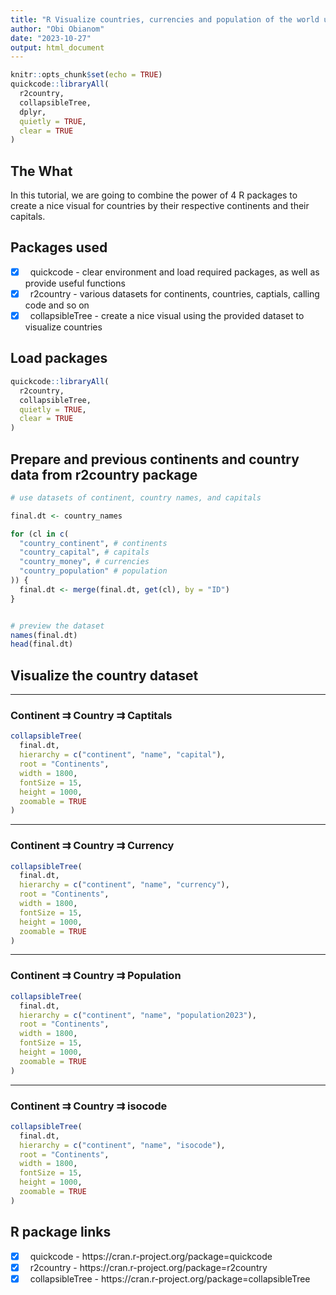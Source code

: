 ```yaml
---
title: "R Visualize countries, currencies and population of the world using r2country"
author: "Obi Obianom"
date: "2023-10-27"
output: html_document
---
```


```r
knitr::opts_chunk$set(echo = TRUE)
quickcode::libraryAll(
  r2country,
  collapsibleTree,
  dplyr,
  quietly = TRUE,
  clear = TRUE
)
```

## The What

In this tutorial, we are going to combine the power of 4 R packages to create a nice visual for countries by their respective continents and their capitals.

## Packages used

 - [x] &nbsp; quickcode - clear environment and load required packages, as well as provide useful functions
 - [x] &nbsp; r2country - various datasets for continents, countries, captials, calling code and so on
 - [x] &nbsp; collapsibleTree - create a nice visual using the provided dataset to visualize countries 
 
## Load packages

```r
quickcode::libraryAll(
  r2country,
  collapsibleTree,
  quietly = TRUE,
  clear = TRUE
)

```


## Prepare and previous continents and country data from r2country package

```r
# use datasets of continent, country names, and capitals

final.dt <- country_names

for (cl in c(
  "country_continent", # continents
  "country_capital", # capitals
  "country_money", # currencies
  "country_population" # population
)) {
  final.dt <- merge(final.dt, get(cl), by = "ID")
}


# preview the dataset
names(final.dt)
head(final.dt)

```


## Visualize the country dataset

*** 

### Continent ⇉ Country ⇉ Captitals

```r
collapsibleTree(
  final.dt,
  hierarchy = c("continent", "name", "capital"),
  root = "Continents",
  width = 1800,
  fontSize = 15,
  height = 1000,
  zoomable = TRUE
)
```
***
### Continent ⇉ Country ⇉ Currency
```r
collapsibleTree(
  final.dt,
  hierarchy = c("continent", "name", "currency"),
  root = "Continents",
  width = 1800,
  fontSize = 15,
  height = 1000,
  zoomable = TRUE
)
```
***
### Continent ⇉ Country ⇉ Population
```r
collapsibleTree(
  final.dt,
  hierarchy = c("continent", "name", "population2023"),
  root = "Continents",
  width = 1800,
  fontSize = 15,
  height = 1000,
  zoomable = TRUE
)
```

***
### Continent ⇉ Country ⇉ isocode
```r
collapsibleTree(
  final.dt,
  hierarchy = c("continent", "name", "isocode"),
  root = "Continents",
  width = 1800,
  fontSize = 15,
  height = 1000,
  zoomable = TRUE
)
```

## R package links

 - [x] &nbsp; quickcode - https://cran.r-project.org/package=quickcode
 - [x] &nbsp; r2country - https://cran.r-project.org/package=r2country
 - [x] &nbsp; collapsibleTree - https://cran.r-project.org/package=collapsibleTree
